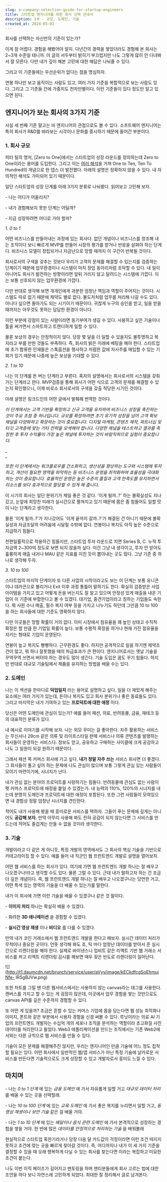 ```yaml
---
slug: a-company-selection-guide-for-startup-engineers
title: 스타트업 엔지니어를 위한 회사 선택 안내서
description: 1부 - 규모, 도메인, 기술
created_at: 2024-05-03
---
```


회사를 선택하는 자신만의 기준이 있는가?

이게 참 어렵다. 경험을 해봤어야 알지. 다년간의 경력을 쌓았더라도 경험해 본 회사는 2~3개 수준일 테니까. 이 글의 서두부터 밝히기
부끄럽지만 나도 그렇게 많이 안 다녀봐서 잘 모른다. 다만 내가 깊이 해본 고민에 대한 해답은 나눠줄 수 있다.

그리고 이 기준들에는 우선순위가 없다는 점을 명심하자.

연봉 하나만 보고 움직이는 사람도 있고, 여러 가지 기준을 복합적으로 보는 사람도 있다. 그리고 그 기준들 간에 가중치도 천차만별이다. 이런
기준들이 있다 정도만 알고 있으면 된다.

## **엔지니어가 보는 회사의 3가지 기준**

사실 세 번째 기준 말고는 비 엔지니어의 관점으로도 볼 수 있다. 소프트웨어 엔지니어는 특히 회사가 R&D를 바라보는 시각이나 문화를
중시하기 때문에 들어간 부분이다.

### **1\. 회사 규모**

피터 틸의 명저, [Zero to One]에서는 스타트업의 성장 라운드를 정의하는데 Zero to One이라는 용어를 도입한다. 그리고 이는
[여러 해석](https://www.linkedin.com/pulse/0-1-1-10-ashwin-ramasamy/)을 거쳐 One to
Ten, Ten To Hundred의 개념으로 한 뎁스 더 발전했다. 아래의 설명은 정확하지 않을 수 있다. 내 자의적인 해석도 가미되어
있기 때문이다.

일단 스타트업의 성장 단계를 아래 3가지 분류로 나눠봤다. 읽어보고 고민해 보자.

\- 나는 어디가 어울리지?

\- 내가 경험해보지 못한 단계는 어딜까?

\- 지금 성장하려면 어디로 가야 할까?

_1\. 0 to 1_

어떤 비즈니스를 만들어내는 과정에 있는 회사다. 없던 개념이나 비즈니스를 창조해 내는 조직이다 보니 빠르게 MVP를 만들어 시장의 평가를
받거나 반응을 살펴야 하는 단계다. 비즈니스 모델이 정립되거나 자금난으로 망할 때까지 이 구간이 반복될 것이다.

회사로서의 구색을 갖추는 것보다 우리가 고객의 문제를 해결할 수 있는지를 검증하는 단계이기 때문에 업무환경이나 시스템이 마치 창업 동아리처럼
조악할 수 있다. 내 일이 아니어도 회사가 발전하는 방향이라면 앞뒤 가리지 않고 달려드는 시스템에 가깝다. 이는 보통 선호되지 않는
업무환경에 가깝다.

다만 반대로 생각해 보면 개개인에게 과분한 엄청난 책임과 역할이 주어지는 것이다. 시스템도 따로 없기 때문에 제약도 별로 없다. 불도저처럼
업무를 처리해 나갈 수도 있다. 아니다 싶으면 돌아가도 되는 시기이기 때문이다. 귀찮게 누구의 승인을 받고, 일을 받을 때까지는 아무것도
못하는 답답한 환경이 아니다.

이런 부분에 강점이 있는 사람이라면 동기부여가 생길 수 있다. 사용하고 싶은 기술이나 툴을 써가면서 스마트하고 트렌디하게 일할 수 있다.

물론 보상의 경우는 안정적이지 않다. 당장 몇 달을 더 일할 수 있을지도 불투명하고 복지라고 부를 만한 것들도 부족하다. 즉, 회사의 밝은
미래에 베팅을 해야 한다. 스타트업에 초기 합류한 인재들은 스톡옵션을 행사하고 저렴한 값에 자사주를 매입할 수 있는 기회가 있기 때문에
나중에 높은 보상을 기대할 수 있다.

_2\. 1 to 10_

나는 이 단계를 돈 버는 단계라고 부른다. 혹자의 설명에서는 회사로서의 시스템을 갖춰가는 단계라고 한다. MVP검증을 통해 회사가 어떤
식으로 고객의 문제를 해결할 수 있는지 확인했으니, 이제 비로소 회사로서의 구색을 갖출 적당한 시기인 것이다.

아래 설명은 링크드인의 어떤 글에서 발췌해 번역한 것이다.

_이 단계에서는 고객 기반을 확장하고 신규 고객을 유치하여 비즈니스 성장을 촉진하는 것이 주요 초점 중 하나입니다. 규모를 확장하려면 초기
유기적 성장을 넘어 고객 확보 채널을 다양화하고 확장하는 것이 중요합니다. 디지털 마케팅, 콘텐츠 제작, 파트너십 및 타깃 고객층에 맞는
기타 전략을 모색해야 합니다. 다양한 채널을 테스트하고 결과를 측정한 후 투자 수익률이 가장 높은 채널에 투자하는 것이 바람직하므로 실험이
중요합니다._

\_  
\_

_또한 이 단계에서는 워크플로우를 간소화하고, 생산성을 향상하는 도구와 시스템에 투자하고, 개선이 필요한 영역을 파악하는 등 비즈니스 운영을
최적화하여 효율성을 극대화하는 것이 중요합니다. 효율적인 운영은 높은 수준의 품질과 고객 만족도를 유지하면서 리소스를 보다 효과적으로 할당할
수 있게 해 줍니다._

이 시기의 회사는 일단 분위기가 제일 좋은 것 같다. '이게 될까..?' 하는 불확실성도 지나갔고, 눈앞에 희망찬 미래가 실시간으로 펼쳐지고
있기 때문에 몸은 좀 힘들어도 일할 맛이 나는 단계라고 생각한다.

물론 '이게 될까..?'가 지나갔어도 '이게 끝까지 갈까..?'가 해결된 건 아니기 때문에 불확실성과 자금조달의 어려움에 시달릴 수밖에
없다. 연봉이나 복지도 아직 높은 수준으로 지급하기 힘들다.

천편일률적으로 적용하긴 힘들지만, 스타트업 투자 라운드로 치면 Series B, C. 누적 투자금액 2~300억 정도로 보면 되지 않을까
싶다. 이건 그냥 내 생각이고, 투자 안 받아도 훌륭하게 매출 내거나 MAU 같은 지표를 미친 듯이 뽑아내는 곳도 많다. 그냥 기준 중
하나로 생각해 두자.

_3\. 10 to 100_

스타트업의 마지막 단계이자 또 다른 사업의 시작이라고도 보는 이 단계는 보통 유니콘이나 데카콘으로 불리거나 Exit 이후 과정 통틀어
말하기도 한다. 확실히 검증받은 사업 아이템을 가지고 있고 어떻게 돈을 버는지도 잘 알고 있으며 안정성 있게 매출을 내온 기업이 이 기준에
부합한다고 볼 수 있겠다. 대기업, 중견기업이라고 칭하는 기업들도 속한다. 뭐 사원 수나 매출, 필수 복지 여부 등을 가지고 나누기도 하던데
그만큼 10 to 100을 하는 회사들에 대한 기준도 명확하지 않다.

다만 이곳들은 망할 확률이 거의 없다. 이미 시장에서 점유율을 꽤 높인 상태고 수직적 확장은 할 만큼 한 기업일 확률이 높다. 보통 수평적
확장을 하거나 현재 가진 점유율을 지키는 형태로 기업이 운영된다.

연봉이 높고 복지도 빵빵하다. 근무환경도 좋다. 하지만 공격적으로 일을 하기엔 제약조건이 많고, 뭐 하나 잘못했을 때의 파급효과가 큰
편이다. 엔지니어로서는 옛날 기술을 꾸역꾸역 쓰면서 버텨야 하는 경우도 많이 생긴다. 기술 도입은 꿈도 꾸기 힘들다. 하지만 반대로 대규모
기술팀에서 제품을 유지하는 방법을 배울 수는 있다.

### **2\. 도메인**

나는 이 섹션을 한마디로 **덕업일치** 라는 용어로 설명하고 싶다. 일을 더 재밌게 해주는 요소에는 여러 가지가 있는데, 돈이나 복지도
있고 회사 분위기나 좋은 동료들도 있다. 그리고 마지막은 내가 기여하고 있는 **프로덕트에 대한 애정** 이다.

당신은 어떤 도메인에 관심이 있는가? 예를 들어 패션, 의료, 반려동물, 금융, 재테크 등의 대표적인 분류가 있다.

내 예시로 이야기를 시작해 보자. 나는 외모 꾸미는 걸 좋아한다. 자주 활용하는 서비스는 무신사나 29cm 같은 의류 및 라이프스타일 판매
서비스나 의류 콘텐츠를 발행하는 회사들이 운영하는 서비스다. 정보도 얻고, 공유하고 구매하는 사이클에 크게 공감하고 나도 그 일원이 되길
원하기 때문이다.

그래서 패션 쪽 커머스 회사에 가고 싶다. **내가 정말 자주 쓰는** 서비스 회사면 더 좋겠다. 그 회사들이 풀고 싶어 하는 문제에 나도
관심이 많으며 보통 그렇게 관심 있는 사람들이 모이기 마련이기에, 시너지가 난다.

내가 관심 없는 분야의 프로덕트를 사랑하기는 힘들다. 반려동물에 관심도 없는 사람이 펫 커머스 프로덕트에 애정을 붙일 수 있겠는가. 내
능력의 110%, 120%의 시너지를 내는데 분명히 도메인과 프로덕트에 대한 애정이 포함된다. 또한 그런 사람들이 모여있으면 내 경험상 정말
엄청난 시너지를 견인한다.

적어도 내가 사용해 봤을 때 흥미로운 서비스를 택하자. 그들이 푸는 문제에 깊게는 아니어도 **공감해 보자.** 만약 아무리 사용해 봐도
전혀 공감이 되지 않는다면 그 서비스를 만드는데 적어도 즐겁게는 만들 수 없을 것이라 생각한다.

### **3\. 기술**

개발이라고 다 같은 게 아니듯, 특정 개발의 영역에서도 그 회사의 핵심 기술을 기반으로 카테고라이징 할 수 있다. 예를 들어 내 직군인 웹
프런트엔드 개발로 설명을 열어보자.

어떤 웹 서비스를 하는 회사가 있다. 여기에 가면 웹 프런트엔드 개발 하나는 잘 배우고 나오겠구나!라고 생각할 수도 있다. 물론 그럴 수
있다. 근데 내가 말하고자 하는 건 조금 더 깊은 개념이다. 즉, 웹 프런트엔드 개발 하나는 잘 배우고 나오겠구나는 당연한 거고, 어떤 특색
있는 영역의 기술을 더 배울 수 있는가를 말한다.

내가 이 회사에 가면 이런 기술을 배울 수 있겠구나 같은 것 말이다.

\- **이미지 처리** 하나는 확실히 배울 수 있겠다.

\- 화려한 **3D 애니메이션** 을 경험할 수 있겠다.

\- **실시간 영상 재생** 이나 **비디오** 를 다룰 수 있겠다.

만약 내가 코인 거래소에서 웹 프런트엔드 개발을 한다고 해보자. 실시간 데이터 처리가 무척이나 중요한 곳이다. 언뜻 생각해 봐도 초, 틱
마다 엄청난 데이터를 받아서 준 실시간으로 리렌더링을 해야 한다. 실제로 바이낸스나 업비트 같은 리액트 기반 웹 거래소 서비스를 켜고 리액트
리렌더링 감시를 해보면 매우 잦은 빈도로 리렌더링이 일어난다.

![](http://t1.daumcdn.net/brunch/service/user/aVyy/image/kECkdfcgSoEhmujNfe-
IRSgBJVw.png)

또한 차트를 그릴 땐 다른 웹서비스에서는 사용하지 않는 canvas라는 태그를 사용한다. 캔버스를 가지고 할 수 있는 게 굉장히 많은데,
이곳에서 업무 경험을 쌓는 것만으로도 canvas API를 깊은 수준까지 경험할 수 있다.

또 어떤 게 있을까? 조금은 흔할 수 있는 커머스 기업에 몸을 담는다면 웹 성능 최적화나 이미지, 폰트와 같은 부분에서 사용자 경험을 신경
써볼 수 있다. 루닛이라는 의료 AI 기업의 프런트엔드 개발자는 수십억 개의 세포나 조직을 분석하는 역할이라 초고화질 사진 데이터를
처리한다고 들었다. Web3 애플리케이션을 만드는 조직에서는 기존 Web2에서와는 다른 규칙으로 웹 서비스를 만들 수 있다.

기술이 모든 문제를 해결해주진 않지만, 우리는 엔지니어인 만큼 기술에 어느 정도 집착할 필요는 있다. 어떤 회사에서 일반적인 웹/앱 서비스가
아닌 특정 기술에 날카로운 서비스를 만든다면 기술적으로도 크게 성장할 수 있고 개발자로서 흥미도 느낄 수 있다.

## **마치며**

\- 나는 _0 to 1 단계_ 에 있는 _금융 도메인_ 에 가서 자유롭게 일할 거고 _대규모 데이터 처리_ 를 배울 수 있는 곳을
선택할래.

\- 나는 _10 to 100 단계_ 에 있는 _교육 도메인_ 에 가서 좋은 복지를 누리면서 일할 거고, _동영상 재생이나 보안 기술_ 같은
걸 배울 거야.

\- 나는 _1 to 10 단계_ 에 있는 _배달이나 음식 관련 도메인_ 에 가서 본격적으로 성장하는 경험을 쌓을 거야. 한 번에 많은
_데이터를 안정적으로 처리하는 기술_ 을 배워볼래

현실적으로 스타트업 혹한기라거나 당장 다음 달 카드값이 걱정이라면 이런 조건 따지지 못하고 조건에 맞는 곳을 빠르게 찾아갈 것이다. 즉,
어디까지나 내가 이 세 가지 기준을 결정할 수 있을 때 오래 행복하게 다닐 수 있는 회사를 찾는다면 이라는 복잡하고 미묘한 조건이 붙는다.

나도 이번 이직 페이즈가 길어지고 멘토링을 하며 멘티분들에게 회사 고르는 법에 대한 조언을 하다 보니 자연스레 고민하게 되었다. 최대한 잘
정리해서 글로 남겨본다.
